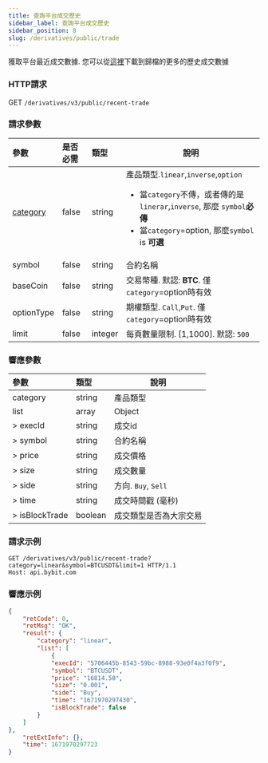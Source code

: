 ```yaml
---
title: 查詢平台成交歷史
sidebar_label: 查詢平台成交歷史
sidebar_position: 8
slug: /derivatives/public/trade
---
```


獲取平台最近成交數據. 您可以從<a href="https://public.bybit.com/trading/">這裡</a>下載到歸檔的更多的歷史成交數據

### HTTP請求
GET `/derivatives/v3/public/recent-trade`

### 請求參數
| 參數 | 是否必需 | 類型 | 說明|
|:----- |:-------|:-----|------ |
|[category](../enum#category) |false |string |產品類型.`linear`,`inverse`,`option` <ul><li>當`category`不傳，或者傳的是`linerar`,`inverse`, 那麼 `symbol`**必傳**</li><li>當`category`=option, 那麼`symbol` is **可選**</li> </ul>|
|symbol |false |string |合約名稱|
|baseCoin |false |string |交易幣種. 默認: **BTC**. 僅`category`=option時有效 |
|optionType |false |string |期權類型. `Call`,`Put`. 僅`category`=option時有效|
|limit |false |integer |每頁數量限制. [1,1000]. 默認: `500`|

### 響應參數
| 參數 | 類型 | 說明|
|:----- |:-----|----- |
|category |string |產品類型 |
|list |array |Object |
|> execId |string |成交id |
|> symbol |string |合約名稱 |
|> price |string |成交價格 |
|> size |string |成交數量 |
|> side |string |方向. `Buy`, `Sell` |
|> time |string |成交時間戳 (毫秒) |
|> isBlockTrade |boolean |成交類型是否為大宗交易 |

### 請求示例

<Tabs>
<TabItem value="console-linear" label="linear">

```http
GET /derivatives/v3/public/recent-trade?category=linear&symbol=BTCUSDT&limit=1 HTTP/1.1
Host: api.bybit.com
```

</TabItem>
</Tabs>

### 響應示例

<Tabs>
<TabItem value="js linear" label="linear">

```json
{
    "retCode": 0,
    "retMsg": "OK",
    "result": {
        "category": "linear",
        "list": [
            {
            "execId": "5706445b-8543-59bc-8988-93e0f4a3f0f9",
            "symbol": "BTCUSDT",
            "price": "16814.50",
            "size": "0.001",
            "side": "Buy",
            "time": "1671970297430",
            "isBlockTrade": false
        }
    ]
},
    "retExtInfo": {},
    "time": 1671970297723
}
```
</TabItem>
</Tabs>